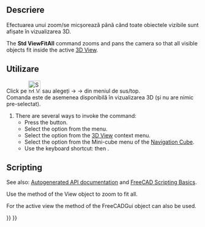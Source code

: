 <languages/>

{{Docnav
|[[Std_MainFullscreen|MainFullscreen]]
|[[Std_ViewFitSelection|ViewFitSelection]]
|[[Std_View_Menu|Std View Menu]]
|IconL=Std_MainFullscreen.svg
|IconR=Std_ViewFitSelection.svg
|IconC=Freecad.svg
}}

<div class="mw-translate-fuzzy">
{{GuiCommand|Name=Std ViewFitAll|MenuLocation=[[Std View Menu|View]] → Standard views‏‎ → FitAll||Workbenches=All|Shortcut=|SeeAlso=[[Std_ViewFitSelection|Fit Selection]]}}
</div>

<span id="Description"></span>
<div class="mw-translate-fuzzy">
==Descriere==
Efectuarea unui zoom/se micșorează până când toate obiectele vizibile sunt afișate în vizualizarea 3D.
</div>

The '''Std ViewFitAll''' command zooms and pans the camera so that all visible objects fit inside the active [[3D_View|3D View]].

<span id="Usage"></span>
<div class="mw-translate-fuzzy">
==Utilizare==
Click pe [[Image:Std_ViewFitAll.png|32px]] sau alegeți {{KEY| View}}  →  {{KEY| Standard views}}  → {{KEY|[[Image:Std_ViewFitAll.png|32px]] Fit all}}  din meniul de sus/top.<br />
Comanda este de asemenea disponibilă în vizualizarea 3D (și nu are nimic pre-selectat).
</div>

# There are several ways to invoke the command:
#* Press the {{Button|[[Image:Std_ViewFitAll.svg|16px]] [[Std_ViewFitAll|Fit All]]}} button.
#* Select the {{MenuCommand|View → Standard Views → [[Image:Std_ViewFitAll.svg|16px]] Fit All}} option from the menu.
#* Select the {{MenuCommand|[[Image:Std_ViewFitAll.svg|16px]] Fit All}} option from the [[3D_View|3D View]] context menu.
#* Select the {{MenuCommand|[[Image:Std_ViewFitAll.svg|16px]] Fit All}} option from the Mini-cube menu of the [[Navigation_Cube|Navigation Cube]].
#* Use the keyboard shortcut: {{KEY|V}} then {{KEY|F}}.

==Scripting==

See also: [https://freecad.github.io/SourceDoc/ Autogenerated API documentation] and [[FreeCAD_Scripting_Basics|FreeCAD Scripting Basics]].

Use the {{incode|fitAll}} method of the View object to zoom to fit all.

{{Code|code=
import FreeCADGui

view = FreeCADGui.ActiveDocument.ActiveView
view.fitAll()
}}

For the active view the {{incode|SendMsgToActiveView}} method of the FreeCADGui object can also be used.

{{Code|code=
import FreeCADGui

FreeCADGui.SendMsgToActiveView("ViewFit")
}}


{{Docnav
|[[Std_MainFullscreen|MainFullscreen]]
|[[Std_ViewFitSelection|ViewFitSelection]]
|[[Std_View_Menu|Std View Menu]]
|IconL=Std_MainFullscreen.svg
|IconR=Std_ViewFitSelection.svg
|IconC=Freecad.svg
}}

{{Std_Base_navi{{#translation:}}}}
{{Userdocnavi{{#translation:}}}}